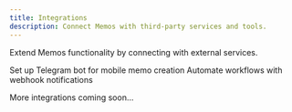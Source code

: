```yaml
---
title: Integrations
description: Connect Memos with third-party services and tools.
---
```


Extend Memos functionality by connecting with external services.

<Cards>
  <Card title="Telegram Bot" href="/docs/integrations/telegram-bot" icon="MessageCircle">
    Set up Telegram bot for mobile memo creation
  </Card>
  <Card title="Webhooks" href="/docs/integrations/webhooks" icon="Webhook">
    Automate workflows with webhook notifications
  </Card>
</Cards>

More integrations coming soon...